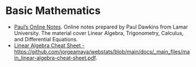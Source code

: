 # Basic Mathematics

* [Paul's Online Notes](https://tutorial.math.lamar.edu/). Online notes prepared by Paul Dawkins from Lamar University. The material cover Linear Algebra, Trigonometry, Calculus, and Differential Equations.
* [Linear Algebra Cheat Sheet - https://github.com/jorgeamaya/webstats/blob/main/docs/_main_files/main_linear-algebra-cheat-sheet.pdf](https://github.com/jorgeamaya/webstats/blob/main/docs/_main_files/main_linear-algebra-cheat-sheet.pdf).
